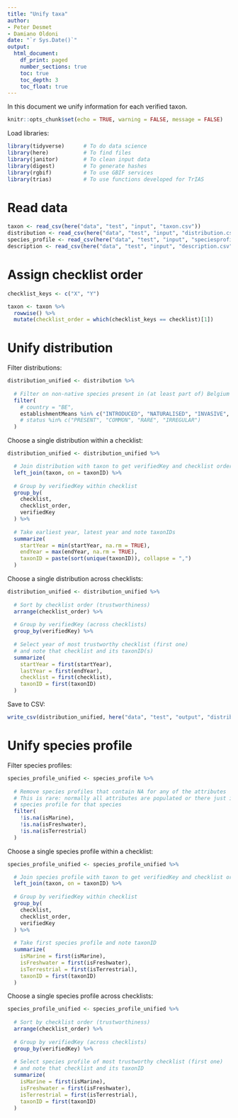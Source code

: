 ```yaml
---
title: "Unify taxa"
author:
- Peter Desmet
- Damiano Oldoni
date: "`r Sys.Date()`"
output:
  html_document:
    df_print: paged
    number_sections: true
    toc: true
    toc_depth: 3
    toc_float: true
---
```


In this document we unify information for each verified taxon.

```r
knitr::opts_chunk$set(echo = TRUE, warning = FALSE, message = FALSE)
```

Load libraries:

```r
library(tidyverse)      # To do data science
library(here)           # To find files
library(janitor)        # To clean input data
library(digest)         # To generate hashes
library(rgbif)          # To use GBIF services
library(trias)          # To use functions developed for TrIAS
```

# Read data

```r
taxon <- read_csv(here("data", "test", "input", "taxon.csv"))
distribution <- read_csv(here("data", "test", "input", "distribution.csv"))
species_profile <- read_csv(here("data", "test", "input", "speciesprofile.csv"))
description <- read_csv(here("data", "test", "input", "description.csv"))
```

# Assign checklist order

```r
checklist_keys <- c("X", "Y")

taxon <- taxon %>%
  rowwise() %>%
  mutate(checklist_order = which(checklist_keys == checklist)[1])
```

# Unify distribution

Filter distributions:

```r
distribution_unified <- distribution %>%
  
  # Filter on non-native species present in (at least part of) Belgium
  filter(
    # country = "BE",
    establishmentMeans %in% c("INTRODUCED", "NATURALISED", "INVASIVE", "ASSISTED COLONISATION"),
    # status %in% c("PRESENT", "COMMON", "RARE", "IRREGULAR")
  )
```

Choose a single distribution within a checklist:

```r
distribution_unified <- distribution_unified %>%

  # Join distribution with taxon to get verifiedKey and checklist order
  left_join(taxon, on = taxonID) %>%
  
  # Group by verifiedKey within checklist
  group_by(
    checklist,
    checklist_order,
    verifiedKey
  ) %>%
  
  # Take earliest year, latest year and note taxonIDs
  summarize(
    startYear = min(startYear, na.rm = TRUE),
    endYear = max(endYear, na.rm = TRUE),
    taxonID = paste(sort(unique(taxonID)), collapse = ",")
  )
```

Choose a single distribution across checklists:

```r
distribution_unified <- distribution_unified %>%
  
  # Sort by checklist order (trustworthiness)
  arrange(checklist_order) %>%
  
  # Group by verifiedKey (across checklists)
  group_by(verifiedKey) %>%
  
  # Select year of most trustworthy checklist (first one)
  # and note that checklist and its taxonID(s)
  summarize(
    startYear = first(startYear),
    lastYear = first(endYear),
    checklist = first(checklist),
    taxonID = first(taxonID)
  ) 
```

Save to CSV:

```r
write_csv(distribution_unified, here("data", "test", "output", "distribution_unified.csv"), na = "")
```

# Unify species profile

Filter species profiles:

```r
species_profile_unified <- species_profile %>%
  
  # Remove species profiles that contain NA for any of the attributes
  # This is rare: normally all attributes are populated or there just isn't a
  # species profile for that species
  filter(
    !is.na(isMarine),
    !is.na(isFreshwater),
    !is.na(isTerrestrial)
  )
```

Choose a single species profile within a checklist:

```r
species_profile_unified <- species_profile_unified %>%

  # Join species profile with taxon to get verifiedKey and checklist order
  left_join(taxon, on = taxonID) %>%
  
  # Group by verifiedKey within checklist
  group_by(
    checklist,
    checklist_order,
    verifiedKey
  ) %>%
  
  # Take first species profile and note taxonID
  summarize(
    isMarine = first(isMarine),
    isFreshwater = first(isFreshwater),
    isTerrestrial = first(isTerrestrial),
    taxonID = first(taxonID)
  )
```

Choose a single species profile across checklists:

```r
species_profile_unified <- species_profile_unified %>%
  
  # Sort by checklist order (trustworthiness)
  arrange(checklist_order) %>%
  
  # Group by verifiedKey (across checklists)
  group_by(verifiedKey) %>%
  
  # Select species profile of most trustworthy checklist (first one)
  # and note that checklist and its taxonID
  summarize(
    isMarine = first(isMarine),
    isFreshwater = first(isFreshwater),
    isTerrestrial = first(isTerrestrial),
    taxonID = first(taxonID)
  )
```

